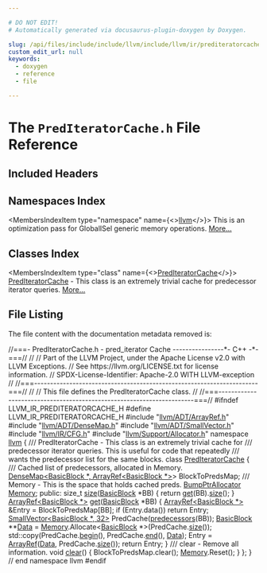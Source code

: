 ```yaml
---

# DO NOT EDIT!
# Automatically generated via docusaurus-plugin-doxygen by Doxygen.

slug: /api/files/include/include/llvm/include/llvm/ir/prediteratorcache-h
custom_edit_url: null
keywords:
  - doxygen
  - reference
  - file

---
```





# The `PredIteratorCache.h` File Reference

<DoxygenPage pluginConfig={pluginConfig}>



## Included Headers

<IncludesList>
<IncludesListItem
  filePath="llvm/ADT/ArrayRef.h"
  permalink="/docs/api/files/include/include/llvm/include/llvm/adt/arrayref-h"
  isLocal="true" />
<IncludesListItem
  filePath="llvm/ADT/DenseMap.h"
  permalink="/docs/api/files/include/include/llvm/include/llvm/adt/densemap-h"
  isLocal="true" />
<IncludesListItem
  filePath="llvm/ADT/SmallVector.h"
  permalink="/docs/api/files/include/include/llvm/include/llvm/adt/smallvector-h"
  isLocal="true" />
<IncludesListItem
  filePath="llvm/IR/CFG.h"
  permalink="/docs/api/files/include/include/llvm/include/llvm/ir/cfg-h"
  isLocal="true" />
<IncludesListItem
  filePath="llvm/Support/Allocator.h"
  permalink="/docs/api/files/include/include/llvm/include/llvm/support/allocator-h"
  isLocal="true" />
</IncludesList>

## Namespaces Index

<MembersIndex>

<MembersIndexItem
  type="namespace"
  name={<><a href="/docs/api/namespaces/llvm">llvm</a></>}>
This is an optimization pass for GlobalISel generic memory operations. <a href="/docs/api/namespaces/llvm/#details">More...</a>
</MembersIndexItem>

</MembersIndex>

## Classes Index

<MembersIndex>

<MembersIndexItem
  type="class"
  name={<><a href="/docs/api/classes/llvm/prediteratorcache">PredIteratorCache</a></>}>
<a href="/docs/api/classes/llvm/prediteratorcache">PredIteratorCache</a> - This class is an extremely trivial cache for predecessor iterator queries. <a href="/docs/api/classes/llvm/prediteratorcache/#details">More...</a>
</MembersIndexItem>

</MembersIndex>


## File Listing

The file content with the documentation metadata removed is:

<ProgramListing>

<Link id="l00001" /><CodeLine lineNumber="1"><Highlight kind="comment">//===- PredIteratorCache.h - pred&#95;iterator Cache ----------------&#42;- C++ -&#42;-===//</Highlight><Highlight kind="normal"></Highlight></CodeLine>
<Link id="l00002" /><CodeLine lineNumber="2"><Highlight kind="normal"></Highlight><Highlight kind="comment">//</Highlight><Highlight kind="normal"></Highlight></CodeLine>
<Link id="l00003" /><CodeLine lineNumber="3"><Highlight kind="normal"></Highlight><Highlight kind="comment">// Part of the LLVM Project, under the Apache License v2.0 with LLVM Exceptions.</Highlight><Highlight kind="normal"></Highlight></CodeLine>
<Link id="l00004" /><CodeLine lineNumber="4"><Highlight kind="normal"></Highlight><Highlight kind="comment">// See https://llvm.org/LICENSE.txt for license information.</Highlight><Highlight kind="normal"></Highlight></CodeLine>
<Link id="l00005" /><CodeLine lineNumber="5"><Highlight kind="normal"></Highlight><Highlight kind="comment">// SPDX-License-Identifier: Apache-2.0 WITH LLVM-exception</Highlight><Highlight kind="normal"></Highlight></CodeLine>
<Link id="l00006" /><CodeLine lineNumber="6"><Highlight kind="normal"></Highlight><Highlight kind="comment">//</Highlight><Highlight kind="normal"></Highlight></CodeLine>
<Link id="l00007" /><CodeLine lineNumber="7"><Highlight kind="normal"></Highlight><Highlight kind="comment">//===----------------------------------------------------------------------===//</Highlight><Highlight kind="normal"></Highlight></CodeLine>
<Link id="l00008" /><CodeLine lineNumber="8"><Highlight kind="normal"></Highlight><Highlight kind="comment">//</Highlight><Highlight kind="normal"></Highlight></CodeLine>
<Link id="l00009" /><CodeLine lineNumber="9"><Highlight kind="normal"></Highlight><Highlight kind="comment">// This file defines the PredIteratorCache class.</Highlight><Highlight kind="normal"></Highlight></CodeLine>
<Link id="l00010" /><CodeLine lineNumber="10"><Highlight kind="normal"></Highlight><Highlight kind="comment">//</Highlight><Highlight kind="normal"></Highlight></CodeLine>
<Link id="l00011" /><CodeLine lineNumber="11"><Highlight kind="normal"></Highlight><Highlight kind="comment">//===----------------------------------------------------------------------===//</Highlight><Highlight kind="normal"></Highlight></CodeLine>
<Link id="l00012" /><CodeLine lineNumber="12"><Highlight kind="normal"></Highlight></CodeLine>
<Link id="l00013" /><CodeLine lineNumber="13"><Highlight kind="normal"></Highlight><Highlight kind="preprocessor">#ifndef LLVM&#95;IR&#95;PREDITERATORCACHE&#95;H</Highlight><Highlight kind="normal"></Highlight></CodeLine>
<Link id="l00014" /><CodeLine lineNumber="14"><Highlight kind="normal"></Highlight><Highlight kind="preprocessor">#define LLVM&#95;IR&#95;PREDITERATORCACHE&#95;H</Highlight><Highlight kind="normal"></Highlight></CodeLine>
<Link id="l00015" /><CodeLine lineNumber="15"><Highlight kind="normal"></Highlight></CodeLine>
<Link id="l00016" /><CodeLine lineNumber="16"><Highlight kind="normal"></Highlight><Highlight kind="preprocessor">#include &quot;<a href="/docs/api/files/include/include/llvm/include/llvm/adt/arrayref-h">llvm/ADT/ArrayRef.h</a>&quot;</Highlight><Highlight kind="normal"></Highlight></CodeLine>
<Link id="l00017" /><CodeLine lineNumber="17"><Highlight kind="normal"></Highlight><Highlight kind="preprocessor">#include &quot;<a href="/docs/api/files/include/include/llvm/include/llvm/adt/densemap-h">llvm/ADT/DenseMap.h</a>&quot;</Highlight><Highlight kind="normal"></Highlight></CodeLine>
<Link id="l00018" /><CodeLine lineNumber="18"><Highlight kind="normal"></Highlight><Highlight kind="preprocessor">#include &quot;<a href="/docs/api/files/include/include/llvm/include/llvm/adt/smallvector-h">llvm/ADT/SmallVector.h</a>&quot;</Highlight><Highlight kind="normal"></Highlight></CodeLine>
<Link id="l00019" /><CodeLine lineNumber="19"><Highlight kind="normal"></Highlight><Highlight kind="preprocessor">#include &quot;<a href="/docs/api/files/include/include/llvm/include/llvm/ir/cfg-h">llvm/IR/CFG.h</a>&quot;</Highlight><Highlight kind="normal"></Highlight></CodeLine>
<Link id="l00020" /><CodeLine lineNumber="20"><Highlight kind="normal"></Highlight><Highlight kind="preprocessor">#include &quot;<a href="/docs/api/files/include/include/llvm/include/llvm/support/allocator-h">llvm/Support/Allocator.h</a>&quot;</Highlight><Highlight kind="normal"></Highlight></CodeLine>
<Link id="l00021" /><CodeLine lineNumber="21"><Highlight kind="normal"></Highlight></CodeLine>
<Link id="l00022" /><CodeLine lineNumber="22"><Highlight kind="normal"></Highlight><Highlight kind="keyword">namespace </Highlight><Highlight kind="normal"><a href="/docs/api/namespaces/llvm">llvm</a> &#123;</Highlight></CodeLine>
<Link id="l00023" /><CodeLine lineNumber="23"><Highlight kind="normal"></Highlight><Highlight kind="comment"></Highlight></CodeLine>
<Link id="l00024" /><CodeLine lineNumber="24"><Highlight kind="comment">/// PredIteratorCache - This class is an extremely trivial cache for</Highlight></CodeLine>
<Link id="l00025" /><CodeLine lineNumber="25"><Highlight kind="comment">/// predecessor iterator queries.  This is useful for code that repeatedly</Highlight></CodeLine>
<Link id="l00026" /><CodeLine lineNumber="26"><Highlight kind="comment">/// wants the predecessor list for the same blocks.</Highlight><Highlight kind="normal"></Highlight></CodeLine>
<Link id="l00027" /><CodeLine lineNumber="27" lineLink="/docs/api/classes/llvm/prediteratorcache"><Highlight kind="normal"></Highlight><Highlight kind="keyword">class </Highlight><Highlight kind="normal"><a href="/docs/api/classes/llvm/prediteratorcache">PredIteratorCache</a> &#123;</Highlight><Highlight kind="comment"></Highlight></CodeLine>
<Link id="l00028" /><CodeLine lineNumber="28"><Highlight kind="comment">  /// Cached list of predecessors, allocated in Memory.</Highlight><Highlight kind="normal"></Highlight></CodeLine>
<Link id="l00029" /><CodeLine lineNumber="29"><Highlight kind="normal">  <a href="/docs/api/classes/llvm/densemap">DenseMap&lt;BasicBlock &#42;, ArrayRef&lt;BasicBlock &#42;&gt;</a>&gt; BlockToPredsMap;</Highlight></CodeLine>
<Link id="l00030" /><CodeLine lineNumber="30"><Highlight kind="normal"></Highlight><Highlight kind="comment"></Highlight></CodeLine>
<Link id="l00031" /><CodeLine lineNumber="31"><Highlight kind="comment">  /// Memory - This is the space that holds cached preds.</Highlight><Highlight kind="normal"></Highlight></CodeLine>
<Link id="l00032" /><CodeLine lineNumber="32"><Highlight kind="normal">  <a href="/docs/api/namespaces/llvm/#a8e612822d4ba7bb36c9c79582a567108">BumpPtrAllocator</a> <a href="/docs/api/classes/llvm/sys/memory">Memory</a>;</Highlight></CodeLine>
<Link id="l00033" /><CodeLine lineNumber="33"><Highlight kind="normal"></Highlight></CodeLine>
<Link id="l00034" /><CodeLine lineNumber="34"><Highlight kind="normal"></Highlight><Highlight kind="keyword">public</Highlight><Highlight kind="normal">:</Highlight></CodeLine>
<Link id="l00035" /><CodeLine lineNumber="35" lineLink="/docs/api/classes/llvm/prediteratorcache/#a60c3960dda906754affa59a2fb7c632f"><Highlight kind="normal">  </Highlight><Highlight kind="keywordtype">size&#95;t</Highlight><Highlight kind="normal"> <a href="/docs/api/classes/llvm/prediteratorcache/#a60c3960dda906754affa59a2fb7c632f">size</a>(<a href="/docs/api/classes/llvm/basicblock">BasicBlock</a> &#42;BB) &#123; </Highlight><Highlight kind="keywordflow">return</Highlight><Highlight kind="normal"> <a href="/docs/api/classes/llvm/prediteratorcache/#aa4997ba4fd2495e1737dcf98457f8419">get</a>(BB).<a href="/docs/api/classes/llvm/arrayref/#a85ffb6531d4cda988ea81f18d4e56fb7">size</a>(); &#125;</Highlight></CodeLine>
<Link id="l00036" /><CodeLine lineNumber="36" lineLink="/docs/api/classes/llvm/prediteratorcache/#aa4997ba4fd2495e1737dcf98457f8419"><Highlight kind="normal">  <a href="/docs/api/classes/llvm/arrayref">ArrayRef&lt;BasicBlock &#42;&gt;</a> <a href="/docs/api/classes/llvm/prediteratorcache/#aa4997ba4fd2495e1737dcf98457f8419">get</a>(<a href="/docs/api/classes/llvm/basicblock">BasicBlock</a> &#42;BB) &#123;</Highlight></CodeLine>
<Link id="l00037" /><CodeLine lineNumber="37"><Highlight kind="normal">    <a href="/docs/api/classes/llvm/arrayref">ArrayRef&lt;BasicBlock &#42;&gt;</a> &amp;Entry = BlockToPredsMap&#91;BB&#93;;</Highlight></CodeLine>
<Link id="l00038" /><CodeLine lineNumber="38"><Highlight kind="normal">    </Highlight><Highlight kind="keywordflow">if</Highlight><Highlight kind="normal"> (Entry.data())</Highlight></CodeLine>
<Link id="l00039" /><CodeLine lineNumber="39"><Highlight kind="normal">      </Highlight><Highlight kind="keywordflow">return</Highlight><Highlight kind="normal"> Entry;</Highlight></CodeLine>
<Link id="l00040" /><CodeLine lineNumber="40"><Highlight kind="normal"></Highlight></CodeLine>
<Link id="l00041" /><CodeLine lineNumber="41"><Highlight kind="normal">    <a href="/docs/api/classes/llvm/smallvector">SmallVector&lt;BasicBlock &#42;, 32&gt;</a> PredCache(<a href="/docs/api/namespaces/llvm/#acb22fb04083152eee862457e42e8dc31">predecessors</a>(BB));</Highlight></CodeLine>
<Link id="l00042" /><CodeLine lineNumber="42"><Highlight kind="normal">    <a href="/docs/api/classes/llvm/basicblock">BasicBlock</a> &#42;&#42;<a href="/docs/api/namespaces/llvm/#aa20539e89704d20b98b97e9c3feac934">Data</a> = <a href="/docs/api/classes/llvm/sys/memory">Memory</a>.Allocate&lt;<a href="/docs/api/classes/llvm/basicblock">BasicBlock</a> &#42;&gt;(PredCache.<a href="/docs/api/classes/llvm/smallvectortemplatecommon/#a1c479a8c434377c2b8cb056bdfdfc201">size</a>());</Highlight></CodeLine>
<Link id="l00043" /><CodeLine lineNumber="43"><Highlight kind="normal">    std::copy(PredCache.<a href="/docs/api/classes/llvm/smallvectortemplatecommon/#a8a045d250952c0867382a9840ee18fdf">begin</a>(), PredCache.<a href="/docs/api/classes/llvm/smallvectortemplatecommon/#a075e34e98605d0e7c289763a104869ac">end</a>(), <a href="/docs/api/namespaces/llvm/#aa20539e89704d20b98b97e9c3feac934">Data</a>);</Highlight></CodeLine>
<Link id="l00044" /><CodeLine lineNumber="44"><Highlight kind="normal">    Entry = <a href="/docs/api/namespaces/llvm/#ab9c6b351507d3c0730f4290919d43a12">ArrayRef</a>(<a href="/docs/api/namespaces/llvm/#aa20539e89704d20b98b97e9c3feac934">Data</a>, PredCache.<a href="/docs/api/classes/llvm/smallvectortemplatecommon/#a1c479a8c434377c2b8cb056bdfdfc201">size</a>());</Highlight></CodeLine>
<Link id="l00045" /><CodeLine lineNumber="45"><Highlight kind="normal">    </Highlight><Highlight kind="keywordflow">return</Highlight><Highlight kind="normal"> Entry;</Highlight></CodeLine>
<Link id="l00046" /><CodeLine lineNumber="46"><Highlight kind="normal">  &#125;</Highlight></CodeLine>
<Link id="l00047" /><CodeLine lineNumber="47"><Highlight kind="normal"></Highlight><Highlight kind="comment"></Highlight></CodeLine>
<Link id="l00048" /><CodeLine lineNumber="48"><Highlight kind="comment">  /// clear - Remove all information.</Highlight><Highlight kind="normal"></Highlight></CodeLine>
<Link id="l00049" /><CodeLine lineNumber="49" lineLink="/docs/api/classes/llvm/prediteratorcache/#a9591b7adcdf007126703405b17307ce4"><Highlight kind="normal">  </Highlight><Highlight kind="keywordtype">void</Highlight><Highlight kind="normal"> <a href="/docs/api/classes/llvm/prediteratorcache/#a9591b7adcdf007126703405b17307ce4">clear</a>() &#123;</Highlight></CodeLine>
<Link id="l00050" /><CodeLine lineNumber="50"><Highlight kind="normal">    BlockToPredsMap.clear();</Highlight></CodeLine>
<Link id="l00051" /><CodeLine lineNumber="51"><Highlight kind="normal">    <a href="/docs/api/classes/llvm/sys/memory">Memory</a>.Reset();</Highlight></CodeLine>
<Link id="l00052" /><CodeLine lineNumber="52"><Highlight kind="normal">  &#125;</Highlight></CodeLine>
<Link id="l00053" /><CodeLine lineNumber="53"><Highlight kind="normal">&#125;;</Highlight></CodeLine>
<Link id="l00054" /><CodeLine lineNumber="54"><Highlight kind="normal"></Highlight></CodeLine>
<Link id="l00055" /><CodeLine lineNumber="55"><Highlight kind="normal">&#125; </Highlight><Highlight kind="comment">// end namespace llvm</Highlight><Highlight kind="normal"></Highlight></CodeLine>
<Link id="l00056" /><CodeLine lineNumber="56"><Highlight kind="normal"></Highlight></CodeLine>
<Link id="l00057" /><CodeLine lineNumber="57"><Highlight kind="normal"></Highlight><Highlight kind="preprocessor">#endif</Highlight></CodeLine>

</ProgramListing>

</DoxygenPage>
